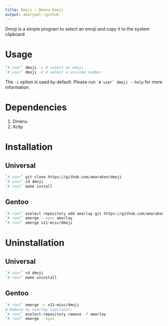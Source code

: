 ```yaml
---
title: Dmoji – Dmenu Emoji
output: amaryaml::github
---
```


Dmoji is a simple program to select an emoji and copy it to the system clipboard

# Usage

```sh
`# user` dmoji -i # select an emoji
`# user` dmoji -n # select a unicode number
```

The `-i` option is used by default.
Please run `` `# user` dmoji --help `` for more information.

# Dependencies

1. Dmenu
1. Xclip

# Installation

## Universal

```sh
`# user` git clone https://github.com/amarakon/dmoji
`# user` cd dmoji
`# root` make install
```

## Gentoo

```sh
`# root` eselect repository add amarlay git https://github.com/amarakon/amarlay
`# root` emerge --sync amarlay
`# root` emerge x11-misc/dmoji
```

# Uninstallation

## Universal

```sh
`# user` cd dmoji
`# root` make uninstall
```

## Gentoo

```sh
`# root` emerge -c x11-misc/dmoji
# Remove my overlay (optional)
`# root` eselect-repository remove -f amarlay
`# root` emerge --sync
```
